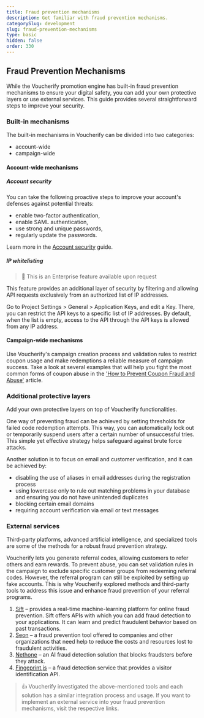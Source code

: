 ```yaml
---
title: Fraud prevention mechanisms
description: Get familiar with fraud prevention mechanisms.
categorySlug: development
slug: fraud-prevention-mechanisms
type: basic
hidden: false
order: 330
---
```


## Fraud Prevention Mechanisms

While the Voucherify promotion engine has built-in fraud prevention mechanisms to ensure your digital safety, you can add your own protective layers or use external services. This guide provides several straightforward steps to improve your security.

### Built-in mechanisms

The built-in mechanisms in Voucherify can be divided into two categories:

- account-wide
- campaign-wide

#### Account-wide mechanisms

##### Account security 

You can take the following proactive steps to improve your account's defenses against potential threats:
- enable two-factor authentication,
- enable SAML authentication,
- use strong and unique passwords,
- regularly update the passwords.

Learn more in the [Account security](https://support.voucherify.io/article/437-account-security) guide.

##### IP whitelisting 

> 🚧
> This is an Enterprise feature available upon request

This feature provides an additional layer of security by filtering and allowing API requests exclusively from an authorized list of IP addresses.

Go to Project Settings > General > Application Keys, and edit a Key. There, you can restrict the API keys to a specific list of IP addresses. By default, when the list is empty, access to the API through the API keys is allowed from any IP address.

#### Campaign-wide mechanisms

Use Voucherify's campaign creation process and validation rules to restrict coupon usage and make redemptions a reliable measure of campaign success. Take a look at several examples that will help you fight the most common forms of coupon abuse in the ['How to Prevent Coupon Fraud and Abuse'](https://www.voucherify.io/blog/how-to-prevent-coupon-fraud-and-abuse) article.

### Additional protective layers

Add your own protective layers on top of Voucherify functionalities.

One way of preventing fraud can be achieved by setting thresholds for failed code redemption attempts. This way, you can automatically lock out or temporarily suspend users after a certain number of unsuccessful tries. This simple yet effective strategy helps safeguard against brute force attacks.

Another solution is to focus on email and customer verification, and it can be achieved by:
- disabling the use of aliases in email addresses during the registration process
- using lowercase only to rule out matching problems in your database and ensuring you do not have unintended duplicates
- blocking certain email domains
- requiring account verification via email or text messages

### External services

Third-party platforms, advanced artificial intelligence, and specialized tools are some of the methods for a robust fraud prevention strategy.

Voucherify lets you generate referral codes, allowing customers to refer others and earn rewards. To prevent abuse, you can set validation rules in the campaign to exclude specific customer groups from redeeming referral codes. However, the referral program can still be exploited by setting up fake accounts. This is why Voucherify explored methods and third-party tools to address this issue and enhance fraud prevention of your referral programs.

1. [Sift](https://www.sift.com) – provides a real-time machine-learning platform for online fraud prevention. Sift offers APIs with which you can add fraud detection to your applications. It can learn and predict fraudulent behavior based on past transactions.
2. [Seon](https://www.seon.io) – a fraud prevention tool offered to companies and other organizations that need help to reduce the costs and resources lost to fraudulent activities.
3. [Nethone](https://www.nethone.com) – an AI fraud detection solution that blocks fraudsters before they attack.
4. [Fingeprint.js](https://demo.fingerprint.com) – a fraud detection service that provides a visitor identification API.

>👍
> Voucherify investigated the above-mentioned tools and each solution has a similar integration process and usage. If you want to implement an external service into your fraud prevention mechanisms, visit the respective links.